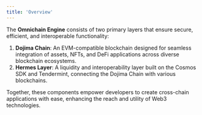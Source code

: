 ```yaml
---
title: 'Overview'
---
```


The **Omnichain Engine** consists of two primary layers that ensure secure, efficient, and interoperable functionality:

1. **Dojima Chain**: An EVM-compatible blockchain designed for seamless integration of assets, NFTs, and DeFi applications across diverse blockchain ecosystems.
2. **Hermes Layer**: A liquidity and interoperability layer built on the Cosmos SDK and Tendermint, connecting the Dojima Chain with various blockchains.

Together, these components empower developers to create cross-chain applications with ease, enhancing the reach and utility of Web3 technologies.

